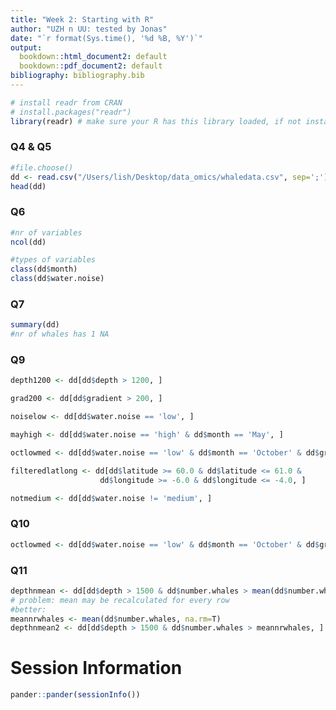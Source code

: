 ```yaml
---
title: "Week 2: Starting with R"
author: "UZH n UU: tested by Jonas"
date: "`r format(Sys.time(), '%d %B, %Y')`"
output:
  bookdown::html_document2: default
  bookdown::pdf_document2: default
bibliography: bibliography.bib
---
```


```r
# install readr from CRAN
# install.packages("readr")
library(readr) # make sure your R has this library loaded, if not install it (see line above)
```

### Q4 & Q5
```r
#file.choose()
dd <- read.csv("/Users/lish/Desktop/data_omics/whaledata.csv", sep=';')
head(dd)
```

### Q6

```r
#nr of variables
ncol(dd)

#types of variables
class(dd$month)
class(dd$water.noise)
```

### Q7

```r
summary(dd)
#nr of whales has 1 NA
```


### Q9

```r
depth1200 <- dd[dd$depth > 1200, ]

grad200 <- dd[dd$gradient > 200, ]

noiselow <- dd[dd$water.noise == 'low', ]

mayhigh <- dd[dd$water.noise == 'high' & dd$month == 'May', ]

octlowmed <- dd[dd$water.noise == 'low' & dd$month == 'October' & dd$gradient > median(dd$gradient), ]

filteredlatlong <- dd[dd$latitude >= 60.0 & dd$latitude <= 61.0 & 
                    dd$longitude >= -6.0 & dd$longitude <= -4.0, ]

notmedium <- dd[dd$water.noise != 'medium', ]

```


### Q10

```r
octlowmed <- dd[dd$water.noise == 'low' & dd$month == 'October' & dd$gradient > median(dd$gradient, na.rm=T), ]
```


### Q11

```r
depthnmean <- dd[dd$depth > 1500 & dd$number.whales > mean(dd$number.whales, na.rm=T), ]
# problem: mean may be recalculated for every row
#better:
meannrwhales <- mean(dd$number.whales, na.rm=T)
depthnmean2 <- dd[dd$depth > 1500 & dd$number.whales > meannrwhales, ]
```


# Session Information

```r
pander::pander(sessionInfo())
```


